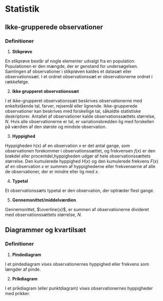 # Statistik

## Ikke-grupperede observationer

### Definitioner 

1. **Stikprøve**

En stikprøve består af nogle elementer udvalgt fra en population. 
Populationen er den mængde, der er genstand for undersøgelsen. 
Samlingen af observationer i stikprøven kaldes et datasæt eller observationssæt. 
I et ordnet observationssæt er observationerne ordnet i rækkefølge.

2. **Ikke grupperet observationssæt**

I et ikke-grupperet observationssæt beskrives observationerne med enkeltstående tal, farver, rejsemål eller lignende. 
Ikke-grupperede observationer kan beskrives med forskellige tal, såkaldte statistiske deskriptorer. 
Antallet af observationer kalde observationssættets størrelse, $N$. 
Hvis alle observationerne er tal, er variations­bredden lig med forskellen på værdien af den største og mindste observation.

3. **Hyppighed**

Hyppigheden h(x) af en observation $x$ er det antal gange, som observationen forekommer i observationssættet, og frekvensen $f(x)$ er den brøkdel eller procentdel,hyppigheden udgør af hele observationssættets størrelse. 
Den kumulerede hyppighed $H(x)$ og den kumulerede frekvens $F(x)$ af en observation $x$ er summen af hyppighederne eller frekvenserne af alle de observationer, der er mindre eller lig med $x$.

4. **Typetal**

Et observationssæts typetal er den observation, der optræder flest gange.

5. **Gennemsnittet/middelværdien**

Gennemsnittet, $\overline{x}$, er summen af observationerne divideret med observationssættets størrelse, $N$.

## Diagrammer og kvartilsæt

### Definitioner

1. **Pindediagram**

I et pindediagram vises observationernes hyppighed eller frekvens som længder af pinde. 

2. **Prikdiagram**

I et prikdiagram (eller punktdiagram) vises observationernes hyppigheder med prikker.